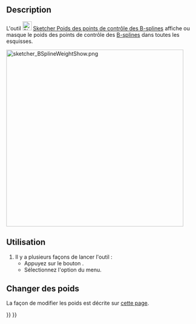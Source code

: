 <languages/>

{{Docnav/fr
|[[Sketcher_BSplineKnotMultiplicity/fr|Multiplicité des nœuds des B-splines]]
|[[Sketcher_RestoreInternalAlignmentGeometry/fr|Géométrie interne d'alignement]]
|[[Sketcher_Workbench/fr|Atelier Sketcher]]
|IconL=Sketcher_BSplineKnotMultiplicity.svg
|IconR=Sketcher_RestoreInternalAlignmentGeometry.svg
|IconC=Workbench_Sketcher.svg
}}

{{GuiCommand/fr
|Name=Sketcher BSplinePoleWeight
|Name/fr=Sketcher Poids des points de contrôle des B-splines
|MenuLocation=Esquisse → Affichage → Afficher/masquer les informations des B-splines → Afficher/masquer le poids des points de contrôle des B-splines
|Workbenches=[[Sketcher_Workbench/fr|Sketcher]]
|Version=0.17
|SeeAlso=[[Sketcher_CreateBSpline/fr|Sketcher B-spline simple]]
}}

==Description==

L'outil [[Image:Sketcher_BSplinePoleWeight.svg|24px]] [[Sketcher_BSplinePoleWeight/fr|Sketcher Poids des points de contrôle des B-splines]] affiche ou masque le poids des points de contrôle des [[B-Splines/fr|B-splines]] dans toutes les esquisses.

[[File:sketcher_BSplineWeightShow.png|468px]] 
{{Caption|Les chiffres (verts, entre crochets) correspondent aux poids des points de contrôle.}}

<span id="Usage"></span>
==Utilisation==

# Il y a plusieurs façons de lancer l'outil :
#* Appuyez sur le bouton {{Button|[[Image:Sketcher_BSplinePoleWeight.svg|16px]] [[Sketcher_BSplinePoleWeight/fr|Afficher/masquer le poids des points de contrôle des B-splines]]}}.
#* Sélectionnez l'option {{MenuCommand|Esquisse → Affichage → Afficher/masquer les informations des B-splines → [[Image:Sketcher_BSplinePoleWeight.svg|16px]] Afficher/masquer le poids des points de contrôle des B-splines}} du menu.

<span id="Changing_weights"></span>
==Changer des poids==

La façon de modifier les poids est décrite sur [[B-Splines#Changing_the_Weight|cette page]].


{{Docnav/fr
|[[Sketcher_BSplineKnotMultiplicity/fr|Multiplicité des nœuds des B-splines]]
|[[Sketcher_RestoreInternalAlignmentGeometry/fr|Géométrie interne d'alignement]]
|[[Sketcher_Workbench/fr|Atelier Sketcher]]
|IconL=Sketcher_BSplineKnotMultiplicity.svg
|IconR=Sketcher_RestoreInternalAlignmentGeometry.svg
|IconC=Workbench_Sketcher.svg
}}

{{Sketcher_Tools_navi{{#translation:}}}}
{{Userdocnavi{{#translation:}}}}